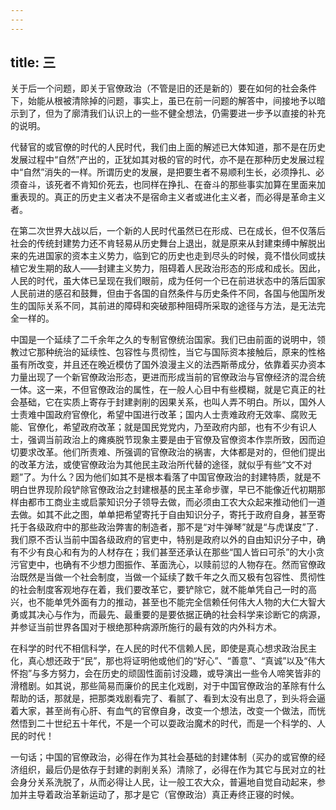 ```yaml
---
---
---
```

title: 三
---



关于后一个问题，即关于官僚政治（不管是旧的还是新的）要在如何的社会条件下，始能从根被清除掉的问题，事实上，虽已在前一问题的解答中，间接地予以暗示到了，但为了廓清我们认识上的一些不健全想法，仍需要进一步予以直接的补充的说明。

代替官的或官僚的时代的人民时代，我们由上面的解述已大体知道，那不是在历史发展过程中“自然”产出的，正犹如其对极的官的时代，亦不是在那种历史发展过程中“自然”消失的一样。所谓历史的发展，是把要生者不易顺利生长，必须挣扎、必须奋斗，该死者不肯知价死去，也同样在挣扎、在奋斗的那些事实加算在里面来加重表现的。真正的历史主义者决不是宿命主义者或进化主义者，而必得是革命主义者。

在第二次世界大战以后，一个新的人民时代虽然已在形成、已在成长，但不仅落后社会的传统封建势力还不肯轻易从历史舞台上退出，就是原来从封建束缚中解脱出来的先进国家的资本主义势力，临到它的历史也走到尽头的时候，竟不惜伙同或扶植它发生期的敌人——封建主义势力，阻碍着人民政治形态的形成和成长。因此，人民的时代，虽大体已呈现在我们眼前，成为任何一个已在前进状态中的落后国家人民前进的感召和鼓舞，但由于各国的自然条件与历史条件不同，各国与他国所发生的国际关系不同，其前进的障碍和突破那种阻碍所采取的途径与方法，是无法完全一样的。

中国是一个延续了二千余年之久的专制官僚统治国家。我们已由前面的说明中，领教过它那种统治的延续性、包容性与贯彻性，当它与国际资本接触后，原来的性格虽有所改变，并且还在晚近模仿了国外浪漫主义的法西斯蒂成分，依靠着买办资本力量出现了一个新官僚政治形态，更进而形成当前的官僚政治与官僚经济的混合统一体。这一来，不但官僚政治的属性，在一般人心目中有些模糊，就是它真正的社会基础，它在实质上寄存于封建剥削的因果关系，也叫人弄不明白。所以，国外人士责难中国政府官僚化，希望中国进行改革；国内人士责难政府无效率、腐败无能、官僚化，希望政府改革；就是国民党党内，乃至政府内部，也有不少有识人士，强调当前政治上的瘫痪脱节现象主要是由于官僚及官僚资本作祟所致，因而迫切要求改革。他们所责难、所强调的官僚政治的祸害，大体都是对的，但他们提出的改革方法，或使官僚政治为其他民主政治所代替的途径，就似乎有些“文不对题”了。为什么？因为他们如其不是根本看落了中国官僚政治的封建特质，就是不明白世界现阶段铲除官僚政治之封建根基的民主革命步骤，早已不能像近代初期那样由都市工商业主或启蒙知识分子领导去做，而必须由工农大众起来推动他们一道去做。如其不此之图，单单把希望寄托于自由知识分子，寄托于政府自身，甚至寄托于各级政府中的那些政治弊害的制造者，那不是“对牛弹琴”就是“与虎谋皮”了．我们原不否认当前中国各级政府的官吏中，特别是政府以外的自由知识分子中，确有不少有良心和有为的人材存在；我们甚至还承认在那些“国人皆曰可杀”的大小贪污官吏中，也确有不少想力图振作、革面洗心，以赎前愆的人物存在。然而官僚政治既然是当做一个社会制度，当做一个延续了数千年之久而又极有包容性、贯彻性的社会制度客观地存在着，我们要改革它，要铲除它，就不能单凭自己一时的高兴，也不能单凭外面有力的推动，甚至也不能完全信赖任何伟大人物的大仁大智大勇或其决心与作为，而最先、最重要的是要依据正确的社会科学来诊断它的病源，并参证当前世界各国对于根绝那种病源所施行的最有效的内外科方术。

在科学的时代不相信科学，在人民的时代不信赖人民，即使是真心想求政治民主化，真心想还政于“民”，那也将证明他或他们的“好心”、“善意”、“真诚”以及“伟大怀抱”与多方努力，会在历史的顽固性面前讨没趣，或导演出一些令人啼笑皆非的滑稽剧。如其说，那些简易而廉价的民主化戏剧，对于中国官僚政治的革除有什么帮助的话，那就是，把那类戏剧看完了、看腻了、看到太没有出息了，到头将会逼着大家，甚至尚有心肝、有血气的官僚自身，改变一个想法，改变一个做法，而恍然悟到二十世纪五十年代，不是一个可以耍政治魔术的时代，而是一个科学的、人民的时代！

一句话；中国的官僚政治，必得在作为其社会基础的封建体制（买办的或官僚的经济组织，最后仍是依存于封建的剥削关系）清除了，必得在作为其它与民对立的社会身分关系洗脱了，从而必得让人民，让一般工农大众，普遍地自觉自动起来，参加并主导着政治革新运动了，那才是它（官僚政治）真正寿终正寝的时候。